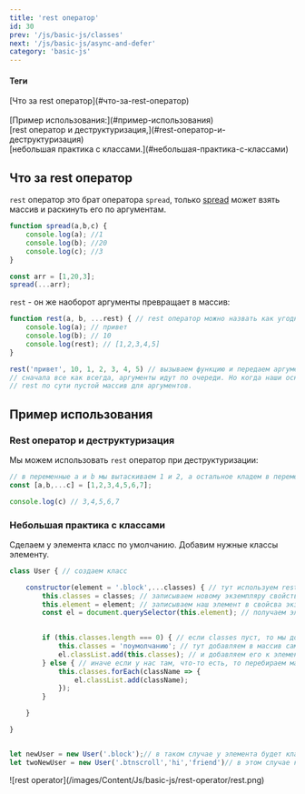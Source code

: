 ```yaml
---
title: 'rest оператор'
id: 30
prev: '/js/basic-js/classes'
next: '/js/basic-js/async-and-defer'
category: 'basic-js'
---
```


<div className = 'mdHead'>

#### Теги

<div className = 'tag_js'>[Что за rest оператор](#что-за-rest-оператор)</div> <br/>
<div className = 'tag_js'>[Пример использования:](#пример-использования)</div>
<div className = 'mini_tag_js'>[rest оператор и деструктуризация,](#rest-оператор-и-деструктуризация)</div>
<div className = 'mini_tag_js'>[небольшая практика с классами.](#небольшая-практика-с-классами)</div>


</div>



##  Что за rest оператор ##

`rest` оператор это брат оператора `spread`, только [spread]() может взять массив и раскинуть его по аргументам. 
```javaScript
function spread(a,b,c) {
    console.log(a); //1
    console.log(b); //20
    console.log(c); //3
}

const arr = [1,20,3];
spread(...arr);
```

`rest` - он же наоборот аргументы превращает в массив:
```javaScript
function rest(a, b, ...rest) { // rest оператор можно назвать как угодно, главное его добавлять после нужных аргументов
    console.log(a); // привет
    console.log(b); // 10
    console.log(rest); // [1,2,3,4,5]
}

rest('привет', 10, 1, 2, 3, 4, 5) // вызываем функцию и передаем аргументы.
// сначала все как всегда, аргументы идут по очереди. Но когда наши основные заканчиваются, все остальное идет в rest
// rest по сути пустой массив для аргументов.
```
##  Пример использования ##

### Rest оператор и деструктуризация

Мы можем использовать `rest` оператор при деструктуризации:
```javaScript
// в переменные a и b мы вытаскиваем 1 и 2, а остальное кладем в переменную c
const [a,b,...c] = [1,2,3,4,5,6,7]; 

console.log(c) // 3,4,5,6,7
```

### Небольшая практика с классами


Сделаем у элемента класс по умолчанию.
Добавим нужные классы элементу.
```javaScript
class User { // создаем класс

    constructor(element = '.block',...classes) { // тут используем rest. classes теперь пустой массив
        this.classes = classes; // записываем новому экземпляру свойство classes.
        this.element = element; // записываем наш элемент в свойсва экземпляра.
        const el = document.querySelector(this.element); // получаем элемент.
       

        if (this.classes.length === 0) { // если classes пуст, то мы добавляем элементу класс по умолчанию.
            this.classes = 'поумолчанию'; // тут добавляем в массив само название класса.
            el.classList.add(this.classes); // и добавляем его к элементу через classList
        } else { // иначе если у нас там, что-то есть, то перебираем массив с аргументами и добавляем к элементу.
            this.classes.forEach(className => {
                el.classList.add(className);
            });
        }

    }

}


let newUser = new User('.block');// в таком случае у элемента будет класс 'поумолчанию'. Потому что при вызове в classes мы ничего не передали.
let twoNewUser = new User('.btnscroll','hi','friend')// в этом случае к элементу добавятся классы 'hi' и 'friend',


```

<div className='container-img'> <span className="img"> ![rest operator](/images/Content/Js/basic-js/rest-operator/rest.png) </span></div>
